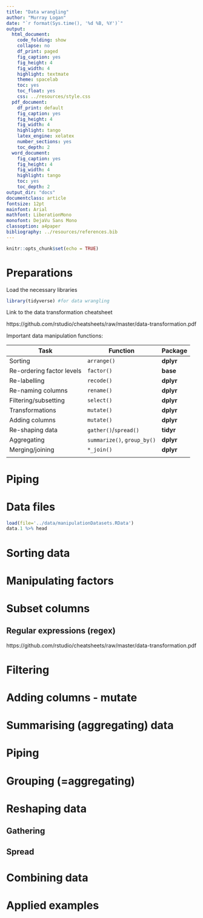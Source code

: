 ```yaml
---
title: "Data wrangling"
author: "Murray Logan"
date: "`r format(Sys.time(), '%d %B, %Y')`"
output:
  html_document:
    code_folding: show
    collapse: no
    df_print: paged
    fig_caption: yes
    fig_height: 4
    fig_width: 4
    highlight: textmate
    theme: spacelab
    toc: yes
    toc_float: yes
    css: ../resources/style.css
  pdf_document:
    df_print: default
    fig_caption: yes
    fig_height: 4
    fig_width: 4
    highlight: tango
    latex_engine: xelatex
    number_sections: yes
    toc_depth: 2
  word_document:
    fig_caption: yes
    fig_height: 4
    fig_width: 4
    highlight: tango
    toc: yes
    toc_depth: 2
output_dir: "docs"
documentclass: article
fontsize: 12pt
mainfont: Arial
mathfont: LiberationMono
monofont: DejaVu Sans Mono
classoption: a4paper
bibliography: ../resources/references.bib
---
```


```r
knitr::opts_chunk$set(echo = TRUE)
```

# Preparations

Load the necessary libraries

```r
library(tidyverse) #for data wrangling
```

Link to the data transformation cheatsheet

https://github.com/rstudio/cheatsheets/raw/master/data-transformation.pdf

Important data manipulation functions:

| Task                      | Function                    | Package   |
|---------------------------|-----------------------------|-----------|
| Sorting                   | `arrange()`                 | **dplyr** |
| Re-ordering factor levels | `factor()`                  | **base**  |
| Re-labelling              | `recode()`                  | **dplyr** |
| Re-naming columns         | `rename()`                  | **dplyr** |
| Filtering/subsetting      | `select()`                  | **dplyr** |
| Transformations           | `mutate()`                  | **dplyr** |
| Adding columns            | `mutate()`                  | **dplyr** |
| Re-shaping data           | `gather()`/`spread()`       | **tidyr** |
| Aggregating               | `summarize()`, `group_by()` | **dplyr** |
| Merging/joining           | `*_join()`                  | **dplyr** |
|                           |                             |           |

# Piping

# Data files

```r
load(file='../data/manipulationDatasets.RData')
data.1 %>% head
```

Sorting data
================


Manipulating factors
=======================


Subset columns
=================

## Regular expressions (regex)

https://github.com/rstudio/cheatsheets/raw/master/data-transformation.pdf


Filtering
=============

Adding columns - mutate
===========================


Summarising (aggregating) data
=================================

Piping
=======

Grouping (=aggregating)
=========================

Reshaping data
=================

## Gathering

## Spread

Combining data
=================

Applied examples
===================
